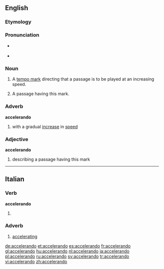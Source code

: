 ==English==

===Etymology===
{{etyl|it}}

===Pronunciation===
* {{a|US}} {{IPA|/əksɛləˈɹɑndo/}}
* {{a|UK}} {{IPA|/æksɛləˈɹændəʊ/}}

===Noun===
{{en-noun}}

# {{music}} A [[tempo mark]] directing that a passage is to be played at an increasing speed.
# {{music}} A passage having this mark.

===Adverb===
'''accelerando'''

# {{music}} with a gradual [[increase]] in [[speed]]

===Adjective===
'''accelerando'''

# {{music}} describing a passage having this mark

----

==Italian==

===Verb===
'''accelerando'''

# {{gerund of|accelerare|lang=Italian}}

===Adverb===
{{it-adv}}

# [[accelerating]]

[[de:accelerando]]
[[et:accelerando]]
[[es:accelerando]]
[[fr:accelerando]]
[[gl:accelerando]]
[[hu:accelerando]]
[[nl:accelerando]]
[[ja:accelerando]]
[[pl:accelerando]]
[[ru:accelerando]]
[[sv:accelerando]]
[[tr:accelerando]]
[[vi:accelerando]]
[[zh:accelerando]]